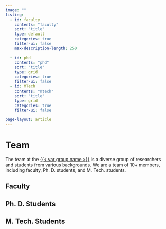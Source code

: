 ```yaml
---
image: ""
listing:
  - id: faculty
    contents: "faculty"
    sort: "title"
    type: default
    categories: true
    filter-ui: false
    max-description-length: 250

  - id: phd
    contents: "phd"
    sort: "title"
    type: grid
    categories: true
    filter-ui: false
  - id: MTech
    contents: "mtech"
    sort: "title"
    type: grid
    categories: true
    filter-ui: false

page-layout: article
---
```


# Team

The team at the <a style="color:none" href="/">{{< var group.name >}}</a> is a diverse group of researchers and students from various backgrounds. We are a team of 10+ members, including faculty, Ph. D. students, and M. Tech. students.

## Faculty
:::{#faculty .fix-list-default}
:::

## Ph. D. Students
:::{#phd}
:::

## M. Tech. Students
:::{#MTech}
:::


